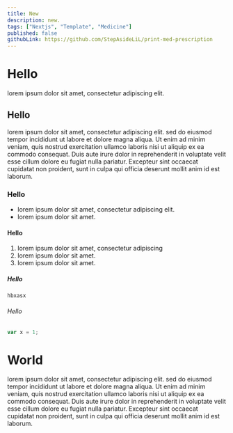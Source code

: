 ```yaml
---
title: New
description: new.
tags: ["Nextjs", "Template", "Medicine"]
published: false
githubLink: https://github.com/StepAsideLiL/print-med-prescription
---
```


# Hello

lorem ipsum dolor sit amet, consectetur adipiscing elit.

## Hello

lorem ipsum dolor sit amet, consectetur adipiscing elit. sed do eiusmod tempor incididunt ut labore et dolore magna aliqua. Ut enim ad minim veniam, quis nostrud exercitation ullamco laboris nisi ut aliquip ex ea commodo consequat. Duis aute irure dolor in reprehenderit in voluptate velit esse cillum dolore eu fugiat nulla pariatur. Excepteur sint occaecat cupidatat non proident, sunt in culpa qui officia deserunt mollit anim id est laborum.

### Hello

- lorem ipsum dolor sit amet, consectetur adipiscing elit.
- lorem ipsum dolor sit amet.

#### Hello

1. lorem ipsum dolor sit amet, consectetur adipiscing
2. lorem ipsum dolor sit amet.
3. lorem ipsum dolor sit amet.

##### Hello

`hbxasx`

###### Hello

```js
var x = 1;
```

# World

lorem ipsum dolor sit amet, consectetur adipiscing elit. sed do eiusmod tempor incididunt ut labore et dolore magna aliqua. Ut enim ad minim veniam, quis nostrud exercitation ullamco laboris nisi ut aliquip ex ea commodo consequat. Duis aute irure dolor in reprehenderit in voluptate velit esse cillum dolore eu fugiat nulla pariatur. Excepteur sint occaecat cupidatat non proident, sunt in culpa qui officia deserunt mollit anim id est laborum.
